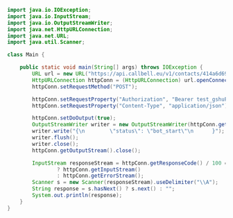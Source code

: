 ```java
import java.io.IOException;
import java.io.InputStream;
import java.io.OutputStreamWriter;
import java.net.HttpURLConnection;
import java.net.URL;
import java.util.Scanner;

class Main {

	public static void main(String[] args) throws IOException {
		URL url = new URL("https://api.callbell.eu/v1/contacts/414a6d692bd645ed803f2e7ce360d4c8/bot");
		HttpURLConnection httpConn = (HttpURLConnection) url.openConnection();
		httpConn.setRequestMethod("POST");

		httpConn.setRequestProperty("Authorization", "Bearer test_gshuPaZoeEG6ovbc8M79w0QyM");
		httpConn.setRequestProperty("Content-Type", "application/json");

		httpConn.setDoOutput(true);
		OutputStreamWriter writer = new OutputStreamWriter(httpConn.getOutputStream());
		writer.write("{\n        \"status\": \"bot_start\"\n      }");
		writer.flush();
		writer.close();
		httpConn.getOutputStream().close();

		InputStream responseStream = httpConn.getResponseCode() / 100 == 2
				? httpConn.getInputStream()
				: httpConn.getErrorStream();
		Scanner s = new Scanner(responseStream).useDelimiter("\\A");
		String response = s.hasNext() ? s.next() : "";
		System.out.println(response);
	}
}

```